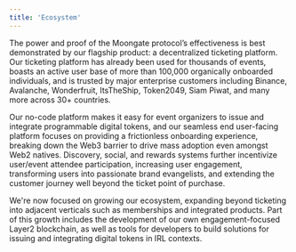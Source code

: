 ```yaml
---
title: 'Ecosystem'
---
```

The power and proof of the Moongate protocol’s effectiveness is best demonstrated by our flagship product: a decentralized ticketing platform. Our ticketing platform has already been used for thousands of events, boasts an active user base of more than 100,000 organically onboarded individuals, and is trusted by major enterprise customers including Binance, Avalanche, Wonderfruit, ItsTheShip, Token2049, Siam Piwat, and many more across 30+ countries.

Our no-code platform makes it easy for event organizers to issue and integrate programmable digital tokens, and our seamless end user-facing platform focuses on providing a frictionless onboarding experience, breaking down the Web3 barrier to drive mass adoption even amongst Web2 natives. Discovery, social, and rewards systems further incentivize user/event attendee participation, increasing user engagement, transforming users into passionate brand evangelists, and extending the customer journey well beyond the ticket point of purchase.

We're now focused on growing our ecosystem, expanding beyond ticketing into adjacent verticals such as memberships and integrated products. Part of this growth includes the development of our own engagement-focused Layer2 blockchain, as well as tools for developers to build solutions for issuing and integrating digital tokens in IRL contexts.
